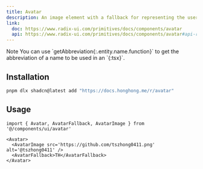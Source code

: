 ```yaml
---
title: Avatar
description: An image element with a fallback for representing the user.
link:
  doc: https://www.radix-ui.com/primitives/docs/components/avatar
  api: https://www.radix-ui.com/primitives/docs/components/avatar#api-reference
---
```


<ComponentPreview name='avatar/avatar' />

<Alert>
  <AlertTitle>Note</AlertTitle>
  <AlertDescription>
    You can use `getAbbreviation{:.entity.name.function}` to get the abbreviation of a name to be used in an `<AvatarFallback />{:tsx}`.
  </AlertDescription>
</Alert>

## Installation

```bash
pnpm dlx shadcn@latest add "https://docs.honghong.me/r/avatar"
```

## Usage

```tsx
import { Avatar, AvatarFallback, AvatarImage } from '@/components/ui/avatar'
```

```tsx
<Avatar>
  <AvatarImage src='https://github.com/tszhong0411.png' alt='@tszhong0411' />
  <AvatarFallback>TH</AvatarFallback>
</Avatar>
```
